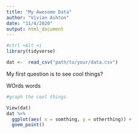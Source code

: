 ```yaml
---
title: "My Awesome Data"
author: "Vivian Ashton"
date: "11/4/2020"
output: html_document
---
```




```r
#ctrl +Alt +i
library(tidyverse)

dat <-  read_csv("path/to/your/data.csv")

```

My first question is to see cool things?


WOrds  <!-- adsklfja;sldkjf;lakjsdflkj ---> words 

```r
#graph the cool things

View(dat)
dat %>% 
  ggplot(aes( x = somthing, y = otherthing)) +
  goem_point()

```


